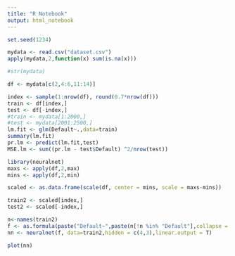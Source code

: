 ```yaml
---
title: "R Notebook"
output: html_notebook
---
```



```r
set.seed(1234)

mydata <- read.csv("dataset.csv")
apply(mydata,2,function(x) sum(is.na(x)))

#str(mydata)

df <- mydata[c(2,4:6,11:14)] 
```
```r
index <- sample(1:nrow(df), round(0.7*nrow(df)))
train <- df[index,]
test <- df[-index,]
#train <- mydata[1:2000,]
#test <- mydata[2001:2500,]
lm.fit <- glm(Default~.,data=train)
summary(lm.fit)
pr.lm <- predict(lm.fit,test)
MSE.lm <- sum((pr.lm - test$Default) ^2/nrow(test))
```
```r
library(neuralnet)
maxs <- apply(df,2,max)
mins <- apply(df,2,min)

scaled <- as.data.frame(scale(df, center = mins, scale = maxs-mins))

train2 <- scaled[index,]
test2 <- scaled[-index,]

n<-names(train2)
f <- as.formula(paste("Default~",paste(n[!n %in% "Default"],collapse = "+")))
nn <- neuralnet(f, data=train2,hidden = c(4,3),linear.output = T)

plot(nn)
```


